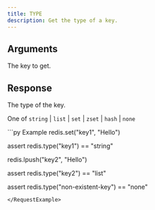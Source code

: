 ```yaml
---
title: TYPE
description: Get the type of a key.
---
```



## Arguments

<ParamField body="key" type="str" required>
  The key to get.
</ParamField>

## Response

<ResponseField type="str" required>
  The type of the key.

  One of `string` | `list` | `set` | `zset` | `hash` | `none`
</ResponseField>

<RequestExample>
```py Example
redis.set("key1", "Hello")

assert redis.type("key1") == "string"

redis.lpush("key2", "Hello")

assert redis.type("key2") == "list"

assert redis.type("non-existent-key") == "none"
```
</RequestExample>
